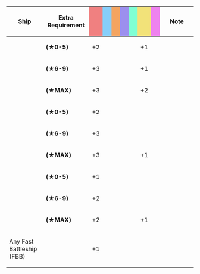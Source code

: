 {|class="wikitable" style="width:100%; text-align: center; vertical-align: middle;"
|-
! style="width: 20%;" | Ship
! style="width: 25%;" | Extra Requirement
! style="width: 5%; background-color: lightcoral;" | {{Firepower}}
! style="width: 5%; background-color: lightskyblue;" | {{Torpedo}}
! style="width: 5%; background-color: sandybrown;" | {{AA}}
! style="width: 5%; background-color: #9C8FEE;" | {{ASW}}
! style="width: 5%; background-color: #7fffd4;" | {{LOS}}
! style="width: 5%; background-color: #F2E279;" | {{Armor}}
! style="width: 5%; background-color: violet;" | {{Evasion}}
! style="width: 20%;" | Note
|-
! rowspan="3"|{{ShipLink|South Dakota}}
| style="text-align:left;" | '''(★0-5)'''
| +2 || || || || || +1 ||
| style="text-align:left;" | 
|-
| style="text-align:left;" | '''(★6-9)'''
| +3 || || || || || +1 || 
| style="text-align:left;" | 
|-
| style="text-align:left;" | '''(★MAX)'''
| +3 || || || || || +2 || 
| style="text-align:left;" | 
|-
! rowspan="3"|{{ShipLink|Colorado}}
| style="text-align:left;" | '''(★0-5)'''
| +2 || || || || || ||
| style="text-align:left;" | 
|-
| style="text-align:left;" | '''(★6-9)'''
| +3 || || || || || || 
| style="text-align:left;" | 
|-
| style="text-align:left;" | '''(★MAX)'''
| +3 || || || || || +1 || 
| style="text-align:left;" | 
|-
! rowspan="3"|{{ShipLink|Iowa}}
| style="text-align:left;" | '''(★0-5)'''
| +1 || || || || || ||
| style="text-align:left;" | 
|-
| style="text-align:left;" | '''(★6-9)'''
| +2 || || || || || || 
| style="text-align:left;" | 
|-
| style="text-align:left;" | '''(★MAX)'''
| +2 || || || || || +1 || 
| style="text-align:left;" | 
|-
! Any Fast Battleship (FBB)
| style="text-align:left;" | 
| +1 || || || || || ||
| style="text-align:left;" | 
|}